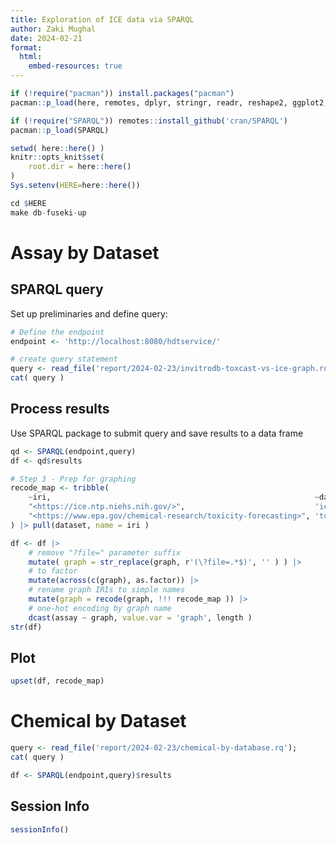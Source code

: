 ```yaml
---
title: Exploration of ICE data via SPARQL
author: Zaki Mughal
date: 2024-02-21
format:
  html:
    embed-resources: true
---
```


```r
if (!require("pacman")) install.packages("pacman")
pacman::p_load(here, remotes, dplyr, stringr, readr, reshape2, ggplot2, ComplexUpset)

if (!require("SPARQL")) remotes::install_github('cran/SPARQL')
pacman::p_load(SPARQL)

setwd( here::here() )
knitr::opts_knit$set(
    root.dir = here::here()
)
Sys.setenv(HERE=here::here())
```


```r
cd $HERE
make db-fuseki-up
```

# Assay by Dataset

## SPARQL query

Set up preliminaries and define query:

```r
# Define the endpoint
endpoint <- 'http://localhost:8080/hdtservice/'

# create query statement
query <- read_file('report/2024-02-23/invitrodb-toxcast-vs-ice-graph.rq')
cat( query )
```

## Process results

Use SPARQL package to submit query and save results to a data frame
```r
qd <- SPARQL(endpoint,query)
df <- qd$results

# Step 3 - Prep for graphing
recode_map <- tribble(
	~iri,                                                           ~dataset,
	"<https://ice.ntp.niehs.nih.gov/>",                             'ice',
	"<https://www.epa.gov/chemical-research/toxicity-forecasting>", 'toxcast'
) |> pull(dataset, name = iri )

df <- df |>
	# remove "?file=" parameter suffix
	mutate( graph = str_replace(graph, r'(\?file=.*$)', '' ) ) |>
	# to factor
	mutate(across(c(graph), as.factor)) |>
	# rename graph IRIs to simple names
	mutate(graph = recode(graph, !!! recode_map )) |>
	# one-hot encoding by graph name
	dcast(assay ~ graph, value.var = 'graph', length )
str(df)
```

## Plot

```r
upset(df, recode_map)
```

# Chemical by Dataset

```r
query <- read_file('report/2024-02-23/chemical-by-database.rq');
cat( query )

df <- SPARQL(endpoint,query)$results
```

## Session Info
```r
sessionInfo()
```
